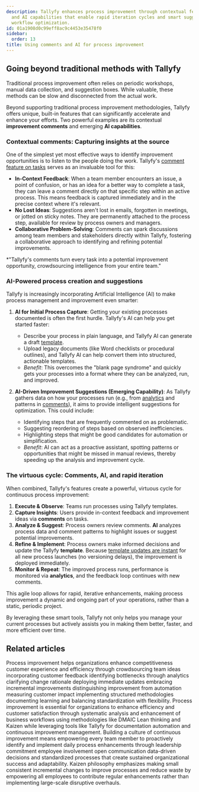 ```yaml
---
description: Tallyfy enhances process improvement through contextual feedback features
  and AI capabilities that enable rapid iteration cycles and smart suggestions for
  workflow optimization.
id: 01a1908d0c99eff8ac9c4453e35478f0
sidebar:
  order: 13
title: Using comments and AI for process improvement
---
```


## Going beyond traditional methods with Tallyfy

Traditional process improvement often relies on periodic workshops, manual data collection, and suggestion boxes. While valuable, these methods can be slow and disconnected from the actual work.

Beyond supporting traditional process improvement methodologies, Tallyfy offers unique, built-in features that can significantly accelerate and enhance your efforts. Two powerful examples are its contextual **improvement comments** and emerging **AI capabilities**.

### Contextual comments: Capturing insights at the source

One of the simplest yet most effective ways to identify improvement opportunities is to listen to the people doing the work. Tallyfy's [comment feature on tasks](/products/pro/tracking-and-tasks/tasks/how-to-report-and-resolve-issues-in-tallyfy/) serves as an invaluable tool for this:

-   **In-Context Feedback**: When a team member encounters an issue, a point of confusion, or has an idea for a better way to complete a task, they can leave a comment directly on that specific step within an active process. This means feedback is captured immediately and in the precise context where it's relevant.
-   **No Lost Ideas**: Suggestions aren't lost in emails, forgotten in meetings, or jotted on sticky notes. They are permanently attached to the process step, available for review by process owners and managers.
-   **Collaborative Problem-Solving**: Comments can spark discussions among team members and stakeholders directly within Tallyfy, fostering a collaborative approach to identifying and refining potential improvements.

*"Tallyfy's comments turn every task into a potential improvement opportunity, crowdsourcing intelligence from your entire team."

### AI-Powered process creation and suggestions

Tallyfy is increasingly incorporating Artificial Intelligence (AI) to make process management and improvement even smarter:

1.  **AI for Initial Process Capture**: Getting your existing processes documented is often the first hurdle. Tallyfy's AI can help you get started faster:
    *   Describe your process in plain language, and Tallyfy AI can generate a draft [template](/products/pro/documenting/templates/).
    *   Upload legacy documents (like Word checklists or procedural outlines), and Tallyfy AI can help convert them into structured, actionable templates.
    *   *Benefit*: This overcomes the "blank page syndrome" and quickly gets your processes into a format where they can be analyzed, run, and improved.

2.  **AI-Driven Improvement Suggestions (Emerging Capability)**: As Tallyfy gathers data on how your processes run (e.g., from [analytics](/products/pro/integrations/analytics/) and patterns in [comments](/products/pro/tracking-and-tasks/tasks/how-to-report-and-resolve-issues-in-tallyfy/)), it aims to provide intelligent suggestions for optimization. This could include:
    *   Identifying steps that are frequently commented on as problematic.
    *   Suggesting reordering of steps based on observed inefficiencies.
    *   Highlighting steps that might be good candidates for automation or simplification.
    *   *Benefit*: AI can act as a proactive assistant, spotting patterns or opportunities that might be missed in manual reviews, thereby speeding up the analysis and improvement cycle.

### The virtuous cycle: Comments, AI, and rapid iteration

When combined, Tallyfy's features create a powerful, virtuous cycle for continuous process improvement:

1.  **Execute & Observe**: Teams run processes using Tallyfy templates.
2.  **Capture Insights**: Users provide in-context feedback and improvement ideas via **comments** on tasks.
3.  **Analyze & Suggest**: Process owners review comments. **AI** analyzes process data and comment patterns to highlight issues or suggest potential improvements.
4.  **Refine & Implement**: Process owners make informed decisions and update the Tallyfy **template**. Because [template updates are instant](/products/pro/documenting/templates/edit-templates/) for all new process launches (no versioning delays), the improvement is deployed immediately.
5.  **Monitor & Repeat**: The improved process runs, performance is monitored via **analytics**, and the feedback loop continues with new comments.

This agile loop allows for rapid, iterative enhancements, making process improvement a dynamic and ongoing part of your operations, rather than a static, periodic project.

By leveraging these smart tools, Tallyfy not only helps you manage your current processes but actively assists you in making them better, faster, and more efficient over time.


## Related articles
<CardGrid>
<LinkTitleCard header="<b>How To > Improve processes effectively</b>" href="/products/pro/tutorials/how-to/improve-processes-effectively/" > Process improvement helps organizations enhance competitiveness customer experience and efficiency through crowdsourcing team ideas incorporating customer feedback identifying bottlenecks through analytics clarifying change rationale deploying immediate updates embracing incremental improvements distinguishing improvement from automation measuring customer impact implementing structured methodologies documenting learning and balancing standardization with flexibility. </LinkTitleCard>
<LinkTitleCard header="<b>How To > Process improvement</b>" href="/products/pro/tutorials/how-to/process-improvement/" > Process improvement is essential for organizations to enhance efficiency and customer satisfaction through systematic analysis and enhancement of business workflows using methodologies like DMAIC Lean thinking and Kaizen while leveraging tools like Tallyfy for documentation automation and continuous improvement management. </LinkTitleCard>
<LinkTitleCard header="<b>Process Improvement > Build a culture of continuous improvement</b>" href="/products/pro/tutorials/how-to/process-improvement/building-a-culture-of-continuous-improvement/" > Building a culture of continuous improvement means empowering every team member to proactively identify and implement daily process enhancements through leadership commitment employee involvement open communication data-driven decisions and standardized processes that create sustained organizational success and adaptability. </LinkTitleCard>
<LinkTitleCard header="<b>Process Improvement > Kaizen - Continuous small improvements</b>" href="/products/pro/tutorials/how-to/process-improvement/kaizen-making-continuous-small-improvements-with-tallyfy/" > Kaizen philosophy emphasizes making small consistent incremental changes to improve processes and reduce waste by empowering all employees to contribute regular enhancements rather than implementing large-scale disruptive overhauls. </LinkTitleCard>
</CardGrid>